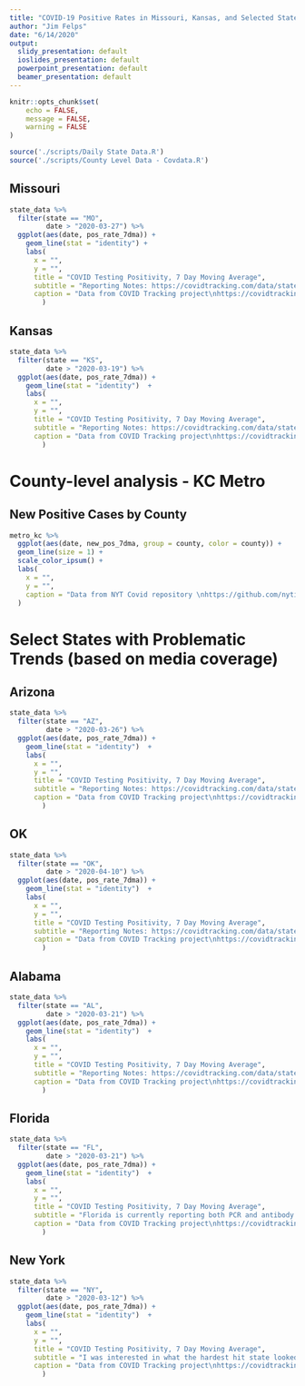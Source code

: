 ```yaml
---
title: "COVID-19 Positive Rates in Missouri, Kansas, and Selected States"
author: "Jim Felps"
date: "6/14/2020"
output:
  slidy_presentation: default
  ioslides_presentation: default
  powerpoint_presentation: default
  beamer_presentation: default
---
```


```r
knitr::opts_chunk$set(
	echo = FALSE,
	message = FALSE,
	warning = FALSE
)
```


```r
source('./scripts/Daily State Data.R')
source('./scripts/County Level Data - Covdata.R')

```

## Missouri

```r
state_data %>%
  filter(state == "MO",
         date > "2020-03-27") %>%
  ggplot(aes(date, pos_rate_7dma)) +
    geom_line(stat = "identity") +
    labs(
      x = "",
      y = "",
      title = "COVID Testing Positivity, 7 Day Moving Average",
      subtitle = "Reporting Notes: https://covidtracking.com/data/state/missouri",
      caption = "Data from COVID Tracking project\nhttps://covidtracking.com/"
        ) 
```

## Kansas

```r
state_data %>%
  filter(state == "KS",
         date > "2020-03-19") %>%
  ggplot(aes(date, pos_rate_7dma)) +
    geom_line(stat = "identity")  +
    labs(
      x = "",
      y = "",
      title = "COVID Testing Positivity, 7 Day Moving Average",
      subtitle = "Reporting Notes: https://covidtracking.com/data/state/kansas",
      caption = "Data from COVID Tracking project\nhttps://covidtracking.com/"
        )
```

# County-level analysis - KC Metro

## New Positive Cases by County
```r
metro_kc %>% 
  ggplot(aes(date, new_pos_7dma, group = county, color = county)) +
  geom_line(size = 1) +
  scale_color_ipsum() +
  labs(
    x = "",
    y = "",
    caption = "Data from NYT Covid repository \nhttps://github.com/nytimes/covid-19-data"
  )
```


# Select States with Problematic Trends \n(based on media coverage)

## Arizona

```r
state_data %>%
  filter(state == "AZ",
         date > "2020-03-26") %>%
  ggplot(aes(date, pos_rate_7dma)) +
    geom_line(stat = "identity")  +
    labs(
      x = "",
      y = "",
      title = "COVID Testing Positivity, 7 Day Moving Average",
      subtitle = "Reporting Notes: https://covidtracking.com/data/state/arizona",
      caption = "Data from COVID Tracking project\nhttps://covidtracking.com/"
        )
```

## OK

```r
state_data %>%
  filter(state == "OK",
         date > "2020-04-10") %>%
  ggplot(aes(date, pos_rate_7dma)) +
    geom_line(stat = "identity")  +
    labs(
      x = "",
      y = "",
      title = "COVID Testing Positivity, 7 Day Moving Average",
      subtitle = "Reporting Notes: https://covidtracking.com/data/state/oklahoma",
      caption = "Data from COVID Tracking project\nhttps://covidtracking.com/"
        )
```

## Alabama

```r
state_data %>%
  filter(state == "AL",
         date > "2020-03-21") %>%
  ggplot(aes(date, pos_rate_7dma)) +
    geom_line(stat = "identity")  +
    labs(
      x = "",
      y = "",
      title = "COVID Testing Positivity, 7 Day Moving Average",
      subtitle = "Reporting Notes: https://covidtracking.com/data/state/alabama",
      caption = "Data from COVID Tracking project\nhttps://covidtracking.com/"
        )
```

## Florida

```r
state_data %>%
  filter(state == "FL",
         date > "2020-03-21") %>%
  ggplot(aes(date, pos_rate_7dma)) +
    geom_line(stat = "identity")  +
    labs(
      x = "",
      y = "",
      title = "COVID Testing Positivity, 7 Day Moving Average",
      subtitle = "Florida is currently reporting both PCR and antibody testing as of 5/15. See: https://covidtracking.com/data/state/florida",
      caption = "Data from COVID Tracking project\nhttps://covidtracking.com/"
        )
```

## New York


```r
state_data %>%
  filter(state == "NY",
         date > "2020-03-12") %>%
  ggplot(aes(date, pos_rate_7dma)) +
    geom_line(stat = "identity")  +
    labs(
      x = "",
      y = "",
      title = "COVID Testing Positivity, 7 Day Moving Average",
      subtitle = "I was interested in what the hardest hit state looked like",
      caption = "Data from COVID Tracking project\nhttps://covidtracking.com/"
        )
```

